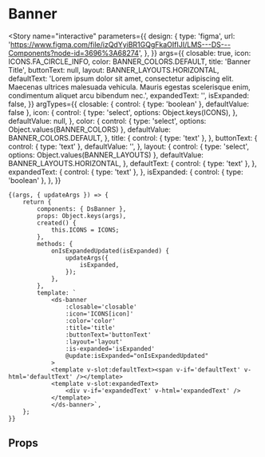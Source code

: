 
<Meta title="components/Banner" component={DsBanner} />

# Banner

<Story
	name="interactive"
	parameters={{
		design: {
			type: 'figma',
			url: 'https://www.figma.com/file/izQdYyiBR1GQgFkaOIfIJI/LMS---DS---Components?node-id=3696%3A68274',
		},
	}}
	args={{
		closable: true,
		icon: ICONS.FA_CIRCLE_INFO,
		color: BANNER_COLORS.DEFAULT,
		title: 'Banner Title',
		buttonText: null,
		layout: BANNER_LAYOUTS.HORIZONTAL,
		defaultText:
			'Lorem ipsum dolor sit amet, consectetur adipiscing elit. Maecenas ultrices malesuada vehicula. Mauris egestas scelerisque enim, condimentum aliquet arcu bibendum nec.',
		expandedText: '',
		isExpanded: false,
	}}
	argTypes={{
		closable: { control: { type: 'boolean' }, defaultValue: false },
		icon: {
			control: {
				type: 'select',
				options: Object.keys(ICONS),
			},
			defaultValue: null,
		},
		color: {
			control: { type: 'select', options: Object.values(BANNER_COLORS) },
			defaultValue: BANNER_COLORS.DEFAULT,
		},
		title: {
			control: { type: 'text' },
		},
		buttonText: {
			control: { type: 'text' },
			defaultValue: '',
		},
		layout: {
			control: { type: 'select', options: Object.values(BANNER_LAYOUTS) },
			defaultValue: BANNER_LAYOUTS.HORIZONTAL,
		},
		defaultText: {
			control: { type: 'text' },
		},
		expandedText: {
			control: { type: 'text' },
		},
		isExpanded: {
			control: { type: 'boolean' },
		},
	}}
>
	{(args, { updateArgs }) => {
		return {
			components: { DsBanner },
			props: Object.keys(args),
			created() {
				this.ICONS = ICONS;
			},
			methods: {
				onIsExpandedUpdated(isExpanded) {
					updateArgs({
						isExpanded,
					});
				},
			},
			template: `
				<ds-banner
					:closable='closable'
					:icon='ICONS[icon]'
					:color='color'
					:title='title'
					:buttonText='buttonText'
					:layout='layout'
					:is-expanded='isExpanded'
					@update:isExpanded="onIsExpandedUpdated"
				>
				<template v-slot:defaultText><span v-if='defaultText' v-html='defaultText' /></template>
				<template v-slot:expandedText>
					<div v-if='expandedText' v-html='expandedText' />
				</template>
				</ds-banner>`,
		};
	}}
</Story>

## Props

<Props of={DsBanner} />
